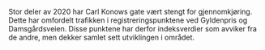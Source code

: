 Stor deler av 2020 har Carl Konows gate vært stengt for gjennomkjøring. Dette har omfordelt trafikken i registreringspunktene ved Gyldenpris og Damsgårdsveien. Disse punktene har derfor indeksverdier som avviker fra de andre, men dekker samlet sett utviklingen i området.